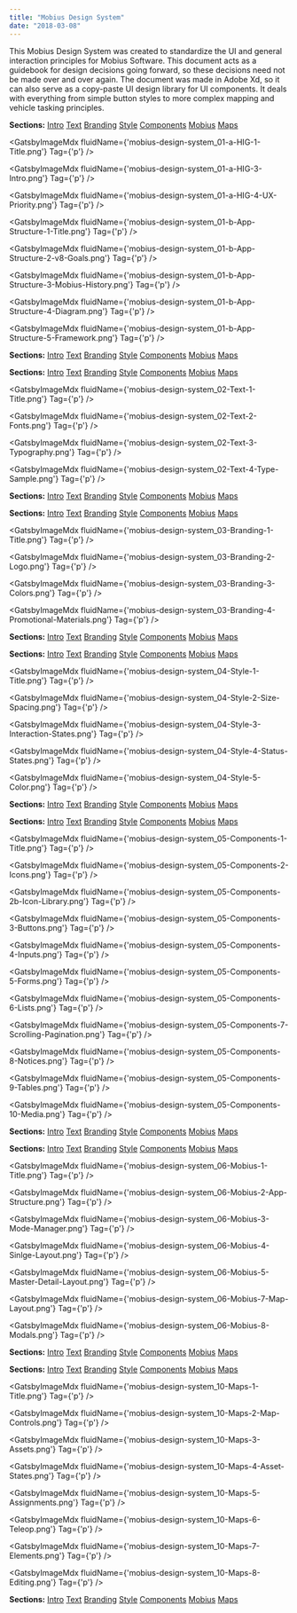 ```yaml
---
title: "Mobius Design System"
date: "2018-03-08"
---
```



This Mobius Design System was created to standardize the UI and general interaction principles for Mobius Software. This document acts as a guidebook for design decisions going forward, so these decisions need not be made over and over again. The document was made in Adobe Xd, so it can also serve as a copy-paste UI design library for UI components. It deals with everything from simple button styles to more complex mapping and vehicle tasking principles.

**Sections:** [Intro](/mobius-design-system/1/) [Text](/mobius-design-system/2/) [Branding](/mobius-design-system/3/) [Style](/mobius-design-system/4/) [Components](/mobius-design-system/5/) [Mobius](/mobius-design-system/6/) [Maps](/mobius-design-system/7/)

<GatsbyImageMdx fluidName={'mobius-design-system_01-a-HIG-1-Title.png'} Tag={'p'} />

<GatsbyImageMdx fluidName={'mobius-design-system_01-a-HIG-3-Intro.png'} Tag={'p'} />

<GatsbyImageMdx fluidName={'mobius-design-system_01-a-HIG-4-UX-Priority.png'} Tag={'p'} />

<GatsbyImageMdx fluidName={'mobius-design-system_01-b-App-Structure-1-Title.png'} Tag={'p'} />

<GatsbyImageMdx fluidName={'mobius-design-system_01-b-App-Structure-2-v8-Goals.png'} Tag={'p'} />

<GatsbyImageMdx fluidName={'mobius-design-system_01-b-App-Structure-3-Mobius-History.png'} Tag={'p'} />

<GatsbyImageMdx fluidName={'mobius-design-system_01-b-App-Structure-4-Diagram.png'} Tag={'p'} />

<GatsbyImageMdx fluidName={'mobius-design-system_01-b-App-Structure-5-Framework.png'} Tag={'p'} />

**Sections:** [Intro](/mobius-design-system/1/) [Text](/mobius-design-system/2/) [Branding](/mobius-design-system/3/) [Style](/mobius-design-system/4/) [Components](/mobius-design-system/5/) [Mobius](/mobius-design-system/6/) [Maps](/mobius-design-system/7/)

**Sections:** [Intro](/mobius-design-system/1/) [Text](/mobius-design-system/2/) [Branding](/mobius-design-system/3/) [Style](/mobius-design-system/4/) [Components](/mobius-design-system/5/) [Mobius](/mobius-design-system/6/) [Maps](/mobius-design-system/7/)

<GatsbyImageMdx fluidName={'mobius-design-system_02-Text-1-Title.png'} Tag={'p'} />

<GatsbyImageMdx fluidName={'mobius-design-system_02-Text-2-Fonts.png'} Tag={'p'} />

<GatsbyImageMdx fluidName={'mobius-design-system_02-Text-3-Typography.png'} Tag={'p'} />

<GatsbyImageMdx fluidName={'mobius-design-system_02-Text-4-Type-Sample.png'} Tag={'p'} />

**Sections:** [Intro](/mobius-design-system/1/) [Text](/mobius-design-system/2/) [Branding](/mobius-design-system/3/) [Style](/mobius-design-system/4/) [Components](/mobius-design-system/5/) [Mobius](/mobius-design-system/6/) [Maps](/mobius-design-system/7/)

**Sections:** [Intro](/mobius-design-system/1/) [Text](/mobius-design-system/2/) [Branding](/mobius-design-system/3/) [Style](/mobius-design-system/4/) [Components](/mobius-design-system/5/) [Mobius](/mobius-design-system/6/) [Maps](/mobius-design-system/7/)

<GatsbyImageMdx fluidName={'mobius-design-system_03-Branding-1-Title.png'} Tag={'p'} />

<GatsbyImageMdx fluidName={'mobius-design-system_03-Branding-2-Logo.png'} Tag={'p'} />

<GatsbyImageMdx fluidName={'mobius-design-system_03-Branding-3-Colors.png'} Tag={'p'} />

<GatsbyImageMdx fluidName={'mobius-design-system_03-Branding-4-Promotional-Materials.png'} Tag={'p'} />

**Sections:** [Intro](/mobius-design-system/1/) [Text](/mobius-design-system/2/) [Branding](/mobius-design-system/3/) [Style](/mobius-design-system/4/) [Components](/mobius-design-system/5/) [Mobius](/mobius-design-system/6/) [Maps](/mobius-design-system/7/)

**Sections:** [Intro](/mobius-design-system/1/) [Text](/mobius-design-system/2/) [Branding](/mobius-design-system/3/) [Style](/mobius-design-system/4/) [Components](/mobius-design-system/5/) [Mobius](/mobius-design-system/6/) [Maps](/mobius-design-system/7/)

<GatsbyImageMdx fluidName={'mobius-design-system_04-Style-1-Title.png'} Tag={'p'} />

<GatsbyImageMdx fluidName={'mobius-design-system_04-Style-2-Size-Spacing.png'} Tag={'p'} />

<GatsbyImageMdx fluidName={'mobius-design-system_04-Style-3-Interaction-States.png'} Tag={'p'} />

<GatsbyImageMdx fluidName={'mobius-design-system_04-Style-4-Status-States.png'} Tag={'p'} />

<GatsbyImageMdx fluidName={'mobius-design-system_04-Style-5-Color.png'} Tag={'p'} />

**Sections:** [Intro](/mobius-design-system/1/) [Text](/mobius-design-system/2/) [Branding](/mobius-design-system/3/) [Style](/mobius-design-system/4/) [Components](/mobius-design-system/5/) [Mobius](/mobius-design-system/6/) [Maps](/mobius-design-system/7/)

**Sections:** [Intro](/mobius-design-system/1/) [Text](/mobius-design-system/2/) [Branding](/mobius-design-system/3/) [Style](/mobius-design-system/4/) [Components](/mobius-design-system/5/) [Mobius](/mobius-design-system/6/) [Maps](/mobius-design-system/7/)

<GatsbyImageMdx fluidName={'mobius-design-system_05-Components-1-Title.png'} Tag={'p'} />

<GatsbyImageMdx fluidName={'mobius-design-system_05-Components-2-Icons.png'} Tag={'p'} />

<GatsbyImageMdx fluidName={'mobius-design-system_05-Components-2b-Icon-Library.png'} Tag={'p'} />

<GatsbyImageMdx fluidName={'mobius-design-system_05-Components-3-Buttons.png'} Tag={'p'} />

<GatsbyImageMdx fluidName={'mobius-design-system_05-Components-4-Inputs.png'} Tag={'p'} />

<GatsbyImageMdx fluidName={'mobius-design-system_05-Components-5-Forms.png'} Tag={'p'} />

<GatsbyImageMdx fluidName={'mobius-design-system_05-Components-6-Lists.png'} Tag={'p'} />

<GatsbyImageMdx fluidName={'mobius-design-system_05-Components-7-Scrolling-Pagination.png'} Tag={'p'} />

<GatsbyImageMdx fluidName={'mobius-design-system_05-Components-8-Notices.png'} Tag={'p'} />

<GatsbyImageMdx fluidName={'mobius-design-system_05-Components-9-Tables.png'} Tag={'p'} />

<GatsbyImageMdx fluidName={'mobius-design-system_05-Components-10-Media.png'} Tag={'p'} />

**Sections:** [Intro](/mobius-design-system/1/) [Text](/mobius-design-system/2/) [Branding](/mobius-design-system/3/) [Style](/mobius-design-system/4/) [Components](/mobius-design-system/5/) [Mobius](/mobius-design-system/6/) [Maps](/mobius-design-system/7/)

**Sections:** [Intro](/mobius-design-system/1/) [Text](/mobius-design-system/2/) [Branding](/mobius-design-system/3/) [Style](/mobius-design-system/4/) [Components](/mobius-design-system/5/) [Mobius](/mobius-design-system/6/) [Maps](/mobius-design-system/7/)

<GatsbyImageMdx fluidName={'mobius-design-system_06-Mobius-1-Title.png'} Tag={'p'} />

<GatsbyImageMdx fluidName={'mobius-design-system_06-Mobius-2-App-Structure.png'} Tag={'p'} />

<GatsbyImageMdx fluidName={'mobius-design-system_06-Mobius-3-Mode-Manager.png'} Tag={'p'} />

<GatsbyImageMdx fluidName={'mobius-design-system_06-Mobius-4-Sinlge-Layout.png'} Tag={'p'} />

<GatsbyImageMdx fluidName={'mobius-design-system_06-Mobius-5-Master-Detail-Layout.png'} Tag={'p'} />

<GatsbyImageMdx fluidName={'mobius-design-system_06-Mobius-7-Map-Layout.png'} Tag={'p'} />

<GatsbyImageMdx fluidName={'mobius-design-system_06-Mobius-8-Modals.png'} Tag={'p'} />

**Sections:** [Intro](/mobius-design-system/1/) [Text](/mobius-design-system/2/) [Branding](/mobius-design-system/3/) [Style](/mobius-design-system/4/) [Components](/mobius-design-system/5/) [Mobius](/mobius-design-system/6/) [Maps](/mobius-design-system/7/)

**Sections:** [Intro](/mobius-design-system/1/) [Text](/mobius-design-system/2/) [Branding](/mobius-design-system/3/) [Style](/mobius-design-system/4/) [Components](/mobius-design-system/5/) [Mobius](/mobius-design-system/6/) [Maps](/mobius-design-system/7/)

<GatsbyImageMdx fluidName={'mobius-design-system_10-Maps-1-Title.png'} Tag={'p'} />

<GatsbyImageMdx fluidName={'mobius-design-system_10-Maps-2-Map-Controls.png'} Tag={'p'} />

<GatsbyImageMdx fluidName={'mobius-design-system_10-Maps-3-Assets.png'} Tag={'p'} />

<GatsbyImageMdx fluidName={'mobius-design-system_10-Maps-4-Asset-States.png'} Tag={'p'} />

<GatsbyImageMdx fluidName={'mobius-design-system_10-Maps-5-Assignments.png'} Tag={'p'} />

<GatsbyImageMdx fluidName={'mobius-design-system_10-Maps-6-Teleop.png'} Tag={'p'} />

<GatsbyImageMdx fluidName={'mobius-design-system_10-Maps-7-Elements.png'} Tag={'p'} />

<GatsbyImageMdx fluidName={'mobius-design-system_10-Maps-8-Editing.png'} Tag={'p'} />

**Sections:** [Intro](/mobius-design-system/1/) [Text](/mobius-design-system/2/) [Branding](/mobius-design-system/3/) [Style](/mobius-design-system/4/) [Components](/mobius-design-system/5/) [Mobius](/mobius-design-system/6/) [Maps](/mobius-design-system/7/)
